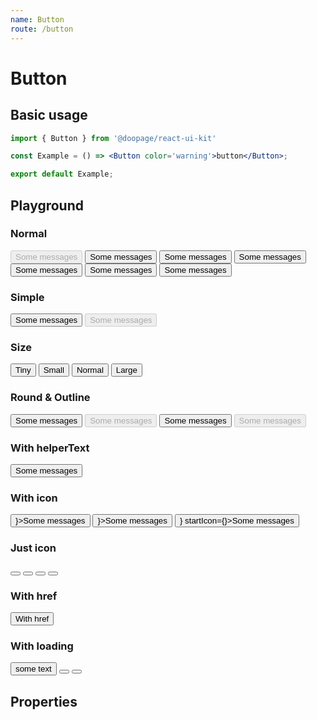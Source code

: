 ```yaml
---
name: Button
route: /button
---
```




# Button

## Basic usage

```jsx
import { Button } from '@doopage/react-ui-kit'

const Example = () => <Button color='warning'>button</Button>;

export default Example;
```

## Playground

### Normal
<Playground>
  <Button color='primary' disabled>Some messages</Button>
  <Button color='info'>Some messages</Button>
  <Button color='warning'>Some messages</Button>
  <Button color='success'>Some messages</Button>
  <Button color='danger'>Some messages</Button>
  <Button color='gray'>Some messages</Button>
  <Button color='white'>Some messages</Button>
</Playground>

### Simple
<Playground>
  <Button simple color='primary'>Some messages</Button>
  <Button simple color='info' disabled>Some messages</Button>
</Playground>

### Size
<Playground>
  <Button size='tiny' color='info'>Tiny</Button>
  <Button size='small' color='success'>Small</Button>
  <Button size='normal' color='warning'>Normal</Button>
  <Button size='large' color='danger'>Large</Button>
</Playground>

### Round & Outline
<Playground>
  <div></div>
  <Button round>Some messages</Button>
  <Button round disabled color='success'>Some messages</Button>
  <Button outline>Some messages</Button>
  <Button outline disabled>Some messages</Button>
</Playground>

### With helperText
<Playground>
  <Button fullWidth upcaseText helperText='this is heplerText'>Some messages</Button>
</Playground>

### With icon
<Playground>
  <Button color='info' startIcon={<AdbIcon />}>Some messages</Button>
  <Button color='success' simple endIcon={<AdbIcon />}>Some messages</Button>
  <Button color='success' outline endIcon={<AdbIcon />} startIcon={<AdbIcon />}>Some messages</Button>
</Playground>

### Just icon
<Playground>
  <Button justIcon size='tiny' color='info' outline><AdbIcon /></Button>
  <Button justIcon size='small' color='success' simple><AdbIcon /></Button>
  <Button justIcon size='normal' color='warning' round><AdbIcon /></Button>
  <Button justIcon size='large' color='danger'><AdbIcon /></Button>
</Playground>

### With href
<Playground>
  <Button href='https://www.npmjs.com/package/@doopage/component'>With href</Button>
</Playground>

### With loading
<Playground>
  <Button loading>some text</Button>
  <Button loading justIcon><AdbIcon /></Button>
  <Button loading justIcon size='small'><AdbIcon /></Button>
</Playground>

## Properties

<Props of={Button} />
